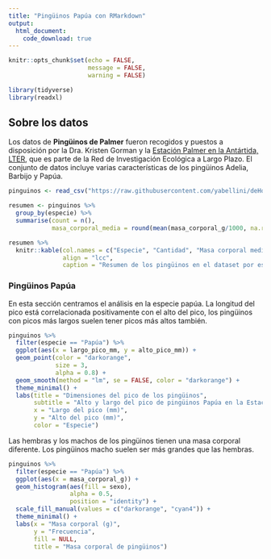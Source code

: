 ```yaml
---
title: "Pingüinos Papúa con RMarkdown"
output: 
  html_document:
    code_download: true
---
```


```r
knitr::opts_chunk$set(echo = FALSE, 
                      message = FALSE,
                      warning = FALSE)

library(tidyverse)
library(readxl)
```

## Sobre los datos

Los datos de **Pingüinos de Palmer** fueron recogidos y puestos a disposición por la Dra. Kristen Gorman y la [Estación Palmer en la Antártida, LTER](https://pal.lternet.edu/), que es parte de la Red de Investigación Ecológica a Largo Plazo. El conjunto de datos incluye varias características de los pingüinos Adelia, Barbijo y Papúa.

```r
pinguinos <- read_csv("https://raw.githubusercontent.com/yabellini/deHojasDeCalculoAR/main/datos/pinguinos.csv")

resumen <- pinguinos %>% 
  group_by(especie) %>% 
  summarise(count = n(),
            masa_corporal_media = round(mean(masa_corporal_g/1000, na.rm = TRUE), 2))

resumen %>% 
  knitr::kable(col.names = c("Especie", "Cantidad", "Masa corporal media"),
               align = "lcc",
               caption = "Resumen de los pingüinos en el dataset por especie.")
```

### Pingüinos Papúa

En esta sección centramos el análisis en la especie papúa. La longitud del pico está correlacionada positivamente con el alto del pico, los pingüinos con picos más largos suelen tener picos más altos también.

```r
pinguinos %>% 
  filter(especie == "Papúa") %>% 
  ggplot(aes(x = largo_pico_mm, y = alto_pico_mm)) +
  geom_point(color = "darkorange",
             size = 3,
             alpha = 0.8) +
  geom_smooth(method = "lm", se = FALSE, color = "darkorange") +
  theme_minimal() +
  labs(title = "Dimensiones del pico de los pingüinos",
       subtitle = "Alto y largo del pico de pingüinos Papúa en la Estación Palmer LTER",
       x = "Largo del pico (mm)",
       y = "Alto del pico (mm)",
       color = "Especie") 
```

Las hembras y los machos de los pingüinos tienen una masa corporal diferente. Los pingüinos macho suelen ser más grandes que las hembras.

```r
pinguinos %>% 
  filter(especie == "Papúa") %>% 
  ggplot(aes(x = masa_corporal_g)) +
  geom_histogram(aes(fill = sexo),
                 alpha = 0.5,
                 position = "identity") +
  scale_fill_manual(values = c("darkorange", "cyan4")) +
  theme_minimal() +
  labs(x = "Masa corporal (g)",
       y = "Frecuencia",
       fill = NULL,
       title = "Masa corporal de pingüinos")
```

